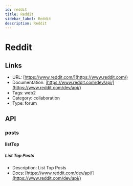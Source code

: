 ```yaml
---
id: reddit
title: Reddit
sidebar_label: Reddit
description: Reddit
---
```


# Reddit

## Links

* URL: [https://www.reddit.com/](https://www.reddit.com/)
* Documentation: [https://www.reddit.com/dev/api/](https://www.reddit.com/dev/api/)
* Tags: web2
* Category: collaboration
* Type: forum

## API

### posts

#### listTop

##### List Top Posts

* Description: List Top Posts
* Docs: [https://www.reddit.com/dev/api/](https://www.reddit.com/dev/api/)
